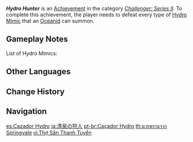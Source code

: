 {{Achievement Infobox
|id           = 82053
|order id     = 2053
|category     = Challenger: Series II
|description  = Defeat every type of [[Hydro Mimics|Hydro Mimic]] that an [[Rhodeia of Loch|Oceanid]] can summon.
|requirements = 
|primogems    = 5
|tracking     = 
|topic        = Oceanid
}}
'''''Hydro Hunter''''' is an [[Achievement]] in the category ''[[Challenger: Series II]]''. To complete this achievement, the player needs to defeat every type of [[Hydro Mimics|Hydro Mimic]] that an [[Rhodeia of Loch|Oceanid]] can summon.

==Gameplay Notes==
List of Hydro Mimics:
{{Enemies by Category List|Hydro Mimics}}

==Other Languages==
{{Other Languages
|en      = Hydro Hunter
|zhs     = 清泉的猎人
|zhs_rm  = Qīngquán de Lièrén
|zht     = 清泉的獵人
|zht_rm  = Qīngquán de Lièrén
|zh_tl   = Pure Spring Hunter
|ja      = 清泉の狩人
|ja_rm   = Seisen no Karyuudo{{Assumed}}
|ja_tl   = Pure Spring Hunter
|ko      = 샘물 사냥꾼
|ko_tl   = Spring Water Hunter
|es      = Cazador Hydro
|es_tl   = Hydro Hunter
|fr      = Chasse Hydro
|fr_tl   = Hydro Hunt
|ru      = Гидро-охотник
|ru_tl   = Hydro Hunter
|th      = นายพรานจาก Springvale
|th_rm   = Nai Phran Chak Springvale
|th_tl   = 
|vi      = Thợ Săn Thanh Tuyền
|vi_tl   = 
|de      = Quellenjäger
|de_tl   = Spring Hunter
|id      = Hydro Hunter
|pt      = Caçador Hydro
|pt_tl   = 
|tr      = Su Avcısı
|tr_tl   = {{Lex|Hydro|tr}} Hunter
|it      = Caccia Hydro
|it_tl   = 
}}

==Change History==
{{Change History|1.1}}
<!--
==References==
{{Reflist}}
-->
==Navigation==
{{Achievement Navbox|Challenger: Series II}}

[[es:Cazador Hydro]]
[[ja:清泉の狩人]]
[[pt-br:Caçador Hydro]]
[[th:นายพรานจาก Springvale]]
[[vi:Thợ Săn Thanh Tuyền]]